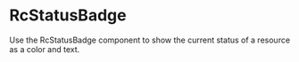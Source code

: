 
<Meta of={RcStatusBadgeStories} />

# RcStatusBadge
Use the RcStatusBadge component to show the current status of a resource as a color and text.

<Canvas of={RcStatusBadgeStories.Example} layout="centered" />

<Controls of={RcStatusBadgeStories.Example} />